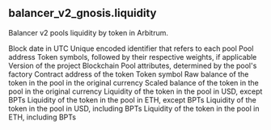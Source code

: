 ## balancer_v2_gnosis.liquidity 
Balancer v2 pools liquidity by token in Arbitrum.


<ParamField path="day">
Block date in UTC
</ParamField>
<ParamField path="pool_id">
Unique encoded identifier that refers to each pool
</ParamField>
<ParamField path="pool_address">
Pool address
</ParamField>
<ParamField path="pool_symbol">
Token symbols, followed by their respective weights, if applicable
</ParamField>
<ParamField path="version">
Version of the project
</ParamField>
<ParamField path="blockchain">
Blockchain
</ParamField>
<ParamField path="pool_type">
Pool attributes, determined by the pool&#x27;s factory
</ParamField>
<ParamField path="token_address">
Contract address of the token
</ParamField>
<ParamField path="token_symbol">
Token symbol
</ParamField>
<ParamField path="token_balance_raw">
Raw balance of the token in the pool in the original currency
</ParamField>
<ParamField path="token_balance">
Scaled balance of the token in the pool in the original currency
</ParamField>
<ParamField path="protocol_liquidity_usd">
Liquidity of the token in the pool in USD, except BPTs
</ParamField>
<ParamField path="protocol_liquidity_eth">
Liquidity of the token in the pool in ETH, except BPTs
</ParamField>
<ParamField path="pool_liquidity_usd">
Liquidity of the token in the pool in USD, including BPTs
</ParamField>
<ParamField path="pool_liquidity_eth">
Liquidity of the token in the pool in ETH, including BPTs
</ParamField>
